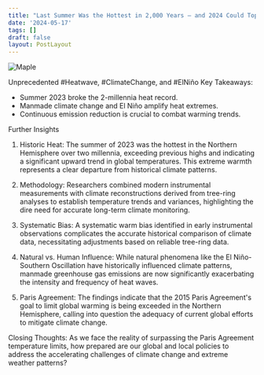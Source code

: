 ```yaml
---
title: "Last Summer Was the Hottest in 2,000 Years — and 2024 Could Top It . "
date: '2024-05-17'
tags: []
draft: false
layout: PostLayout
---
```


<div className="flex justify-center">
  <div className="my-1 w-full px-2 xl:my-1 xl:w-1/2 xl:px-2">
    <img src="https://assets.bwbx.io/images/users/iIyChnKQ1lHc/iWaAgjeB8YS0/v1/2000x1334.jpg" alt="Maple" className="mx-auto h-58 w-auto" />
  </div>
</div>

Unprecedented #Heatwave, #ClimateChange, and #ElNiño
Key Takeaways:
- Summer 2023 broke the 2-millennia heat record.
- Manmade climate change and El Niño amplify heat extremes.
- Continuous emission reduction is crucial to combat warming trends.

Further Insights

1. Historic Heat:
The summer of 2023 was the hottest in the Northern Hemisphere over two millennia, exceeding previous highs and indicating a significant upward trend in global temperatures. This extreme warmth represents a clear departure from historical climate patterns.

2. Methodology:
Researchers combined modern instrumental measurements with climate reconstructions derived from tree-ring analyses to establish temperature trends and variances, highlighting the dire need for accurate long-term climate monitoring.

3. Systematic Bias:
A systematic warm bias identified in early instrumental observations complicates the accurate historical comparison of climate data, necessitating adjustments based on reliable tree-ring data.

4. Natural vs. Human Influence:
While natural phenomena like the El Niño-Southern Oscillation have historically influenced climate patterns, manmade greenhouse gas emissions are now significantly exacerbating the intensity and frequency of heat waves.

5. Paris Agreement:
The findings indicate that the 2015 Paris Agreement's goal to limit global warming is being exceeded in the Northern Hemisphere, calling into question the adequacy of current global efforts to mitigate climate change.

Closing Thoughts:
As we face the reality of surpassing the Paris Agreement temperature limits, how prepared are our global and local policies to address the accelerating challenges of climate change and extreme weather patterns?
